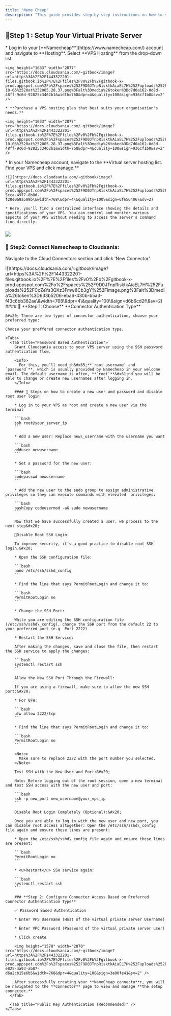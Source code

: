 ```yaml
---
title: "Name Cheap"
description: "This guide provides step-by-step instructions on how to set up a NameCheap Connector in Cloudsania."
---
```


## [](https://docs.cloudsania.com/cloud-service-providers/namecheap#step1-setup-your-virtual-private-server)🔗**Step 1 : S**etup Your Virtual Private Server

<Steps>
  <Step title="Purchase a Virtual Private Server (VPS)  Plan">
    * Log in to your [**Namecheap**](https://www.namecheap.com/) account and navigate to **Hosting**. Select **VPS Hosting** from the drop-down list.

    <img height="1633" width="2877" src="https://docs.cloudsania.com/~gitbook/image?url=https%3A%2F%2F1443322201-files.gitbook.io%2F%7E%2Ffiles%2Fv0%2Fb%2Fgitbook-x-prod.appspot.com%2Fo%2Fspaces%252F9D0JTnpRisktkAiaEL7H%252Fuploads%252F48F9T2OOwdcbE2F68LPf%252FScreenshot%25202024-10-06%2520at%252005.28.37.png%3Falt%3Dmedia%26token%3Dd7d0a162-0d8d-48ff-9c6d-92825c3462b1&width=768&dpr=4&quality=100&sign=936cf1b0&sv=2" />

    * **Purchase a VPS hosting plan that best suits your organisation's needs.**

    <img height="1633" width="2877" src="https://docs.cloudsania.com/~gitbook/image?url=https%3A%2F%2F1443322201-files.gitbook.io%2F%7E%2Ffiles%2Fv0%2Fb%2Fgitbook-x-prod.appspot.com%2Fo%2Fspaces%252F9D0JTnpRisktkAiaEL7H%252Fuploads%252F48F9T2OOwdcbE2F68LPf%252FScreenshot%25202024-10-06%2520at%252005.28.37.png%3Falt%3Dmedia%26token%3Dd7d0a162-0d8d-48ff-9c6d-92825c3462b1&width=768&dpr=4&quality=100&sign=936cf1b0&sv=2" />
  </Step>

  <Step title="Access Your Namecheap Account Dashboard">
    * In your Namecheap account, navigate to the **Virtual server hosting list. Find your VPS and click manage.**

    ![](https://docs.cloudsania.com/~gitbook/image?url=https%3A%2F%2F1443322201-files.gitbook.io%2F%7E%2Ffiles%2Fv0%2Fb%2Fgitbook-x-prod.appspot.com%2Fo%2Fspaces%252F9D0JTnpRisktkAiaEL7H%252Fuploads%252F8fV54kfMDMTng7Eg2vo0%252Fimage.png%3Falt%3Dmedia%26token%3Dc7944448-5cca-4977-8b8d-f20e0a9a509b\&width=768\&dpr=4\&quality=100\&sign=6f656406\&sv=2)

    * Here, you'll find a centralized interface showing the details and specifications of your VPS. You can control and monitor various aspects of your VPS without needing to access the server's command line directly.
  </Step>
</Steps>

### ![](https://docs.cloudsania.com/~gitbook/image?url=https%3A%2F%2F1443322201-files.gitbook.io%2F%7E%2Ffiles%2Fv0%2Fb%2Fgitbook-x-prod.appspot.com%2Fo%2Fspaces%252F9D0JTnpRisktkAiaEL7H%252Fuploads%252Fg0yHYdBqRfI9G9WaCuIf%252Fnew_image.png%3Falt%3Dmedia%26token%3D201c755e-8a80-48a1-b7f5-5ebc56964baf\&width=768\&dpr=4\&quality=100\&sign=9543a464\&sv=2)

### [](https://docs.cloudsania.com/cloud-service-providers/namecheap#step2-connect-namecheap-to-cloudsania)&#xA;🔗 **Step2: Connect Namecheap to Cloudsania:**

Navigate to the Cloud Connectors section and click 'New Connector'.

<Steps>
  <Step title="Select Namecheap from the list of cloud service providers" />

  <Step title="Provide Your Connector Details">
    ![](https://docs.cloudsania.com/~gitbook/image?url=https%3A%2F%2F1443322201-files.gitbook.io%2F%7E%2Ffiles%2Fv0%2Fb%2Fgitbook-x-prod.appspot.com%2Fo%2Fspaces%252F9D0JTnpRisktkAiaEL7H%252Fuploads%252FCcZeYs3QXz3Fmw8Cb3gY%252Fimage.png%3Falt%3Dmedia%26token%3D633b5206-eba6-430b-b5a3-f43c6bb382ae\&width=768\&dpr=4\&quality=100\&sign=d6b6cd2f\&sv=2)
  </Step>

  <Step title="Configure connector access">
    #### 📌  **Step 1: Choose** **Connector Authentication Type**

    &#x20; There are two types of connector authentication, choose your preferred type:

    Choose your preffered connector authentication type.

    <Tabs>
      <Tab title="Password Based Authentication">
        Grant Cloudsania access to your VPS server using the SSH password authentication flow.

        <Info>
          For this, you’ll need th&#x65;**`root username` and `password`**, which is usually provided by Namecheap in your welcome email. The default username is often, **`root`**&#x61;nd you will be able to change or create new usernames after logging in.
        </Info>

        #### 📌 Steps on how to create a new user and password and disable root user login

        * Log in to your VPS as root and create a new user via the terminal

        ```bash
        ssh root@your_server_ip
        ```

        * Add a new user: Replace new\_username with the username you want

        ```bash
        adduser newusername
        ```

        * Set a password for the new user:

        ```bash
        codepasswd newusername
        ```

        * Add the new user to the sudo group to assign administrative privileges so they can execute commands with elevated  privileges:

        ```bash
        bashCopy codeusermod -aG sudo newusername
        ```

        Now that we have successfully created a user, we process to the next step&#x20;

        📌Disable Root SSH Login:

        To improve security, it’s a good practice to disable root SSH login.&#x20;

        * Open the SSH configuration file:

        ```bash
        nano /etc/ssh/sshd_config
        ```

        * Find the line that says PermitRootLogin and change it to:

        ```bash
        PermitRootLogin no
        ```

        * Change the SSH Port:

        While you are editing the SSH configuration file (/etc/ssh/sshd\_config), change the SSH port from the default 22 to your preferred port (e.g  Port 2222)

        * Restart the SSH Service:

        After making the changes, save and close the file, then restart the SSH service to apply the changes:

        ```bash
        systemctl restart ssh
        ```

        Allow the New SSH Port Through the Firewall:

        If you are using a firewall, make sure to allow the new SSH port:&#x20;

        * For UFW:

        ```bash
        ufw allow 2222/tcp
        ```

        * Find the line that says PermitRootLogin and change it to:

        ```bash
        PermitRootLogin no
        ```

        <Note>
          Make sure to replace 2222 with the port number you selected.
        </Note>

        Test SSH with the New User and Port:&#x20;

        Note: Before logging out of the root session, open a new terminal and test SSH access with the new user and port:

        ```bash
        ssh -p new_port new_username@your_vps_ip
        ```

        Disable Root Login Completely (Optional):&#x20;

        Once you are able to log in with the new user and new port, you can disable root access altogether: Open the /etc/ssh/sshd\_config file again and ensure these lines are present:

        * Open the /etc/ssh/sshd\_config file again and ensure these lines are present:

        ```bash
        PermitRootLogin no
        ```

        * <u>Restart</u> SSH service again:

        ```bash
        systemctl restart ssh
        ```

        ### **Step 2: Configure Connector Access Based on Preferred Connector Authentication Type**

        ✅ Password Based Authentication

        * Enter VPS Username (Host of the virtual private server Username)

        * Enter VPC Password (Password of the virtual private server user)

        * Click create

        <img height="1578" width="2870" src="https://docs.cloudsania.com/~gitbook/image?url=https%3A%2F%2F1443322201-files.gitbook.io%2F%7E%2Ffiles%2Fv0%2Fb%2Fgitbook-x-prod.appspot.com%2Fo%2Fspaces%252F9D0JTnpRisktkAiaEL7H%252Fuploads%252FRF4H3MnvrYEEbEV0CFuX%252Fimage.png%3Falt%3Dmedia%26token%3D95159fdf-e825-4a93-ab87-d6a2cb15e6b5&width=768&dpr=4&quality=100&sign=3e00fe41&sv=2" />

        After successfully creating your **NameCheap connecto**r, you will be navigated to the **Connector** page to view and manage **the setup connector.**
      </Tab>

      <Tab title="Public Key Authentication (Recommended)" />
    </Tabs>
  </Step>
</Steps>